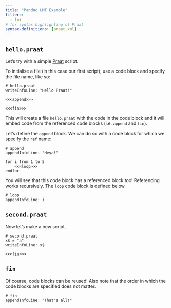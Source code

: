 ```yaml
---
title: "Pandoc LMT Example"
filters:
  - lmt
# for syntax highlighting of Praat
syntax-definitions: [praat.xml]
---
```


## `hello.praat`

Let's try with a simple [Praat](https://www.fon.hum.uva.nl/praat/) script.

To initialise a file (in this case our first script), use a code block and specify the file name, like so:

```praat {file="code/praat/hello.praat"}
# hello.praat
writeInfoLine: "Hello Praat!"

<<<append>>>

<<<fin>>>
```

This will create a file `hello.praat` with the code in the code block and it will embed code from the referenced code blocks (i.e. `append` and `fin`).

Let's define the `append` block. We can do so with a code block for which we specify the `ref` name:

```praat {ref="append"}
# append
appendInfoLine: "Heya!"

for i from 1 to 5
    <<<loop>>>
endfor
```

You will see that this code block has a referenced block too! Referencing works recursively. The `loop` code block is defined below.

```praat {ref="loop"}
# loop
appendInfoLine: i
```

## `second.praat`

Now let's make a new script.

```praat {file="code/praat/second.praat"}
# second.praat
x$ = "a"
writeInfoLine: x$

<<<fin>>>
```

## `fin`

Of course, code blocks can be reused! Also note that the order in which the code blocks are specified does not matter.

```praat {ref="fin"}
# fin
appendInfoLine: "That's all!"
```